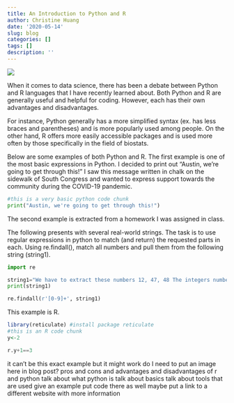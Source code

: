```yaml
---
title: An Introduction to Python and R
author: Christine Huang
date: '2020-05-14'
slug: blog
categories: []
tags: []
description: ''
---
```

![](/blog/2020-05-13-blog_files/pic.png)

When it comes to data science, there has been a debate between Python and R languages that I have recently learned about. Both Python and R are generally useful and helpful for coding. However, each has their own advantages and disadvantages.

For instance, Python generally has a more simplified syntax (ex. has less braces and parentheses) and is more popularly used among people. On the other hand, R offers more easily accessible packages and is used more often by those specifically in the field of biostats. 

Below are some examples of both Python and R. The first example is one of the most basic expressions in Python. I decided to print out "Austin, we're going to get through this!" I saw this message written in chalk on the sidewalk of South Congress and wanted to express support towards the community during the COVID-19 pandemic.  

```python
#this is a very basic python code chunk
print("Austin, we're going to get through this!")
```

The second example is extracted from a homework I was assigned in class. 

The following presents with several real-world strings. The task is to use regular expressions in python to match (and return) the requested parts in each. Using re.findall(), match all numbers and pull them from the following string (string1).

```python
import re

string1="We have to extract these numbers 12, 47, 48 The integers numbers are also interesting: 189 2036 314\',\' is a separator, so please extract these numbers 125,789,1450 and also these 564,90456 We like to offer you 7890$ per month in order to complete this task... we are joking"
print(string1)
```

```python
re.findall(r'[0-9]+', string1)
```

This example is R. 

```R
library(reticulate) #install package reticulate
#this is an R code chunk 
y<-2


```

```python
r.y+1==3
```

it can't be this exact example but it might work
do I need to put an image here in blog post?
pros and cons and advantages and disadvantages of r and python
talk about what python is 
talk about basics
talk about tools that are used 
give an example
put code there as well 
maybe put a link to a different website with more information